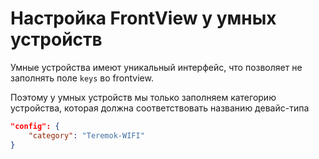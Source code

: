 # Настройка FrontView у умных устройств

Умные устройства имеют уникальный интерфейс, что позволяет не заполнять поле `keys` во frontview.

Поэтому у умных устройств мы только заполняем категорию устройства, которая должна соответствовать названию девайс-типа

```json
"config": {
    "category": "Teremok-WIFI"
}
```

